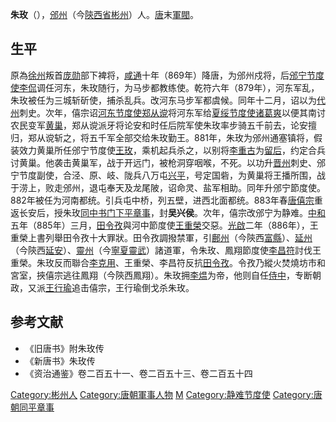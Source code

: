 '''朱玫'''（{{bd|9世纪||887年|1月7日|catIdx=z}}），[[邠州|邠州]]（今[[陝西省|陝西省]][[彬州|彬州]]）人。[[唐|唐]]末[[軍閥|軍閥]]。

== 生平 ==
原為[[徐州|徐州]]叛首[[庞勋|庞勋]]部下裨将，[[咸通|咸通]]十年（869年）降唐，为邠州戍将，后[[邠宁节度使|邠宁节度使]][[李侃|李侃]]调任河东，朱玫随行，为马步都教练使。乾符六年（879年），河东军乱，朱玫被任为三城斩斫使，捕杀乱兵。改河东马步军都虞候。同年十二月，诏以为[[代州|代州]]刺史。次年，僖宗诏[[河东节度使|河东节度使]][[郑从谠|郑从谠]]将河东军给[[夏绥节度使|夏绥节度使]][[诸葛爽|诸葛爽]]以便其南讨农民变军[[黄巢|黄巢]]，郑从谠派牙将论安和时任后院军使朱玫率步骑五千前去，论安擅归，郑从谠斩之，将五千军全部交给朱玫勤王。881年，朱玫为邠州通塞镇将，假装效力黄巢所任邠宁节度使[[王玫|王玫]]，乘机起兵杀之，以别将[[李重古|李重古]]为[[留后|留后]]，约定合兵讨黄巢。他袭击黄巢军，战于开远门，被枪洞穿咽喉，不死。以功升[[晋州|晋州]]刺史、邠宁节度副使，合泾、原、岐、陇兵八万屯[[兴平|兴平]]，号定国砦，为黄巢将王播所围，战于涝上，败走邠州，退屯奉天及龙尾陂，诏命灵、盐军相助。同年升邠宁節度使。882年被任为河南都统。引兵屯中桥，列五壁，进西北面都统。883年春[[唐僖宗|唐僖宗]]重返长安后，授朱玫[[同中书门下平章事|同中书门下平章事]]，封'''吴兴侯'''。次年，僖宗改邠宁为静难。[[中和_(唐朝)|中和]]五年（885年）三月，[[田令孜|田令孜]]與河中節度使[[王重榮|王重榮]]交惡。[[光啟|光啟]]二年（886年），王重榮上書列舉田令孜十大罪狀。田令孜調撥禁軍，引[[鄜州|鄜州]]（今陝西[[富縣|富縣]]）、[[延州|延州]]（今陝西[[延安|延安]]）、[[靈州|靈州]]（今[[寧夏|寧夏]][[靈武|靈武]]）諸道軍，令朱玫、鳳翔節度使[[李昌符_(凤翔节度使)|李昌符]]討伐王重榮。朱玫反而聯合[[李克用|李克用]]、王重榮、李昌符反抗[[田令孜|田令孜]]。令孜乃縱火焚燒坊市和宮室，挾僖宗逃往鳳翔（今陝西鳳翔）。朱玫拥[[李煴|李煴]]为帝，他则自任[[侍中|侍中]]，专断朝政，又派[[王行瑜|王行瑜]]追击僖宗，王行瑜倒戈杀朱玫。

== 参考文献 ==
*《旧唐书》附朱玫传
*《新唐书》朱玫传
*《资治通鉴》卷二百五十一、卷二百五十三、卷二百五十四

{{DEFAULTSORT:Z}}
[[Category:彬州人|Category:彬州人]]
[[Category:唐朝軍事人物|Category:唐朝軍事人物]]
[[Category:朱姓|M]]
[[Category:静难节度使|Category:静难节度使]]
[[Category:唐朝同平章事|Category:唐朝同平章事]]